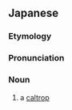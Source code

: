 ==Japanese==
{{DEFAULTSORT:てつびし}}
{{ja-kanjitab|かね|k1=かな|ひし|k2=びし|yomi=irr|r=y|sort=かなびし}}
{{ja-kanjitab|てつ|ひし|k2=びし|yomi=j|r=y}}

===Etymology===
{{com|ja|鉄|菱|tr1=tetsu, kane|t1=[[iron]]|tr2=hishi|t2=[[water caltrop]]}}

===Pronunciation===
{{ja-pron|てつびし|y=j|acc=0}}
{{ja-pron|かなびし|y=i|acc=0}}

===Noun===
{{ja-noun|てつびし|かなびし}}

# {{lb|ja|weapons}} a [[caltrop]]